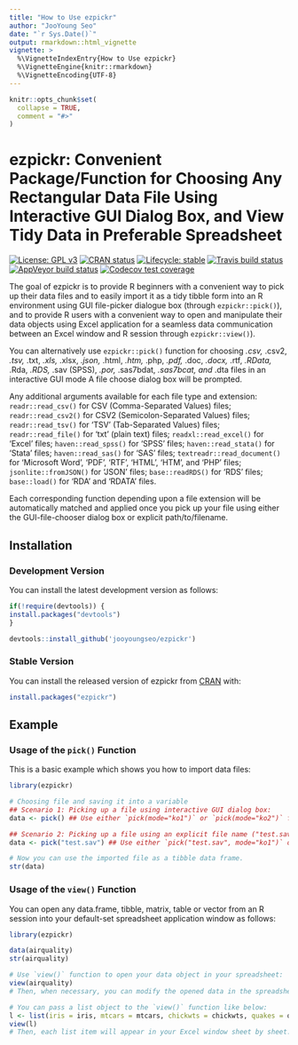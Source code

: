 ```yaml
---
title: "How to Use ezpickr"
author: "JooYoung Seo"
date: "`r Sys.Date()`"
output: rmarkdown::html_vignette
vignette: >
  %\VignetteIndexEntry{How to Use ezpickr}
  %\VignetteEngine{knitr::rmarkdown}
  %\VignetteEncoding{UTF-8}
---
```


```r
knitr::opts_chunk$set(
  collapse = TRUE,
  comment = "#>"
)
```

# ezpickr: Convenient Package/Function for Choosing Any Rectangular Data File Using Interactive GUI Dialog Box, and View Tidy Data in Preferable Spreadsheet

[![License: GPL v3](https://img.shields.io/badge/License-GPL%20v3-blue.svg)](http://www.gnu.org/licenses/gpl-3.0)
[![CRAN status](https://www.r-pkg.org/badges/version/ezpickr)](https://cran.r-project.org/package=ezpickr)
[![Lifecycle: stable](https://img.shields.io/badge/lifecycle-stable-brightgreen.svg)](https://www.tidyverse.org/lifecycle/#stable)
[![Travis build status](https://travis-ci.org/jooyoungseo/ezpickr.svg?branch=master)](https://travis-ci.org/jooyoungseo/ezpickr)
[![AppVeyor build status](https://ci.appveyor.com/api/projects/status/github/jooyoungseo/ezpickr?branch=master&svg=true)](https://ci.appveyor.com/project/jooyoungseo/ezpickr)
[![Codecov test coverage](https://codecov.io/gh/jooyoungseo/ezpickr/branch/master/graph/badge.svg)](https://codecov.io/gh/jooyoungseo/ezpickr?branch=master)
      
The goal of ezpickr is to provide R beginners with a convenient way to pick up their data files and to easily import it as a tidy tibble form into an R environment using GUI file-picker dialogue box (through `ezpickr::pick()`), and to provide R users with a convenient way to open and manipulate their data objects using Excel application for a seamless data communication between an Excel window and R session through `ezpickr::view()`).

You can alternatively use `ezpickr::pick()` function for choosing *.csv, *.csv2, *.tsv, *.txt, *.xls, *.xlsx, *.json, *.html, *.htm, *.php, *.pdf, *.doc, *.docx, *.rtf, *.RData, *.Rda, *.RDS, *.sav (SPSS), *.por, *.sas7bdat, *.sas7bcat, and *.dta files in an interactive GUI mode A file choose dialog box will be prompted.

Any additional arguments available for each file type and extension: `readr::read_csv()` for CSV (Comma-Separated Values) files; `readr::read_csv2()` for CSV2 (Semicolon-Separated Values) files; `readr::read_tsv()` for 'TSV' (Tab-Separated Values) files; `readr::read_file()` for 'txt' (plain text) files; `readxl::read_excel()` for 'Excel' files; `haven::read_spss()` for 'SPSS' files; `haven::read_stata()` for 'Stata' files; `haven::read_sas()` for 'SAS' files; `textreadr::read_document()` for 'Microsoft Word', 'PDF', 'RTF', 'HTML', 'HTM', and 'PHP' files; `jsonlite::fromJSON()` for 'JSON' files; `base::readRDS()` for 'RDS' files; `base::load()` for 'RDA' and 'RDATA' files.

Each corresponding function depending upon a file extension will be automatically matched and applied once you pick up your file using either the GUI-file-chooser dialog box or explicit path/to/filename.


## Installation

### Development Version

You can install the latest development version as follows:

```r
if(!require(devtools)) {
install.packages("devtools")
}

devtools::install_github('jooyoungseo/ezpickr')
```

### Stable Version

You can install the released version of ezpickr from [CRAN](https://CRAN.R-project.org) with:

```r
install.packages("ezpickr")
```

## Example

### Usage of the `pick()` Function

This is a basic example which shows you how to import data files:

```r
library(ezpickr)

# Choosing file and saving it into a variable
## Scenario 1: Picking up a file using interactive GUI dialog box:
data <- pick() ## Use either `pick(mode="ko1")` or `pick(mode="ko2")` for Korean R users.

## Scenario 2: Picking up a file using an explicit file name ("test.sav" in the example below; however, you can feed other files through this function such as *.SAS, *.DTA, *.csv, *.csv2, *.tsv, *.xlsx, *.txt, *.html, webpage URL containing table, *.json, *.Rda, *.Rdata, and more):
data <- pick("test.sav") ## Use either `pick("test.sav", mode="ko1")` or `pick("test.sav", mode="ko2")` for Korean R users.

# Now you can use the imported file as a tibble data frame.
str(data)
```

### Usage of the `view()` Function

You can open any data.frame, tibble, matrix, table or vector from an R session into your default-set spreadsheet application window as follows:

```r
library(ezpickr)

data(airquality)
str(airquality)

# Use `view()` function to open your data object in your spreadsheet:
view(airquality)
# Then, when necessary, you can modify the opened data in the spreadsheet and save it as a new data.

# You can pass a list object to the `view()` function like below:
l <- list(iris = iris, mtcars = mtcars, chickwts = chickwts, quakes = quakes)
view(l)
# Then, each list item will appear in your Excel window sheet by sheet.
```
